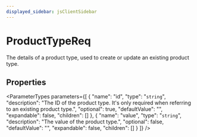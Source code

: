 ```yaml
---
displayed_sidebar: jsClientSidebar
---
```



# ProductTypeReq

The details of a product type, used to create or update an existing product type.

## Properties

<ParameterTypes parameters={[
  {
    "name": "id",
    "type": "`string`",
    "description": "The ID of the product type. It's only required when referring to an existing product type.",
    "optional": true,
    "defaultValue": "",
    "expandable": false,
    "children": []
  },
  {
    "name": "value",
    "type": "`string`",
    "description": "The value of the product type.",
    "optional": false,
    "defaultValue": "",
    "expandable": false,
    "children": []
  }
]} />

